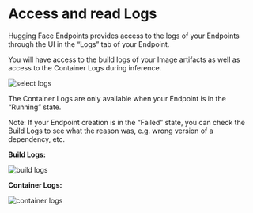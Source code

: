 # Access and read Logs

Hugging Face Endpoints provides access to the logs of your Endpoints through the UI in the “Logs” tab of your Endpoint. 

You will have access to the build logs of your Image artifacts as well as access to the Container Logs during inference.

<img src="https://github.com/huggingface/hf-endpoints-documentation/blob/main/assets/9_selection.png" alt="select logs" />

The Container Logs are only available when your Endpoint is in the “Running” state. 

Note: If your Endpoint creation is in the “Failed” state, you can check the Build Logs to see what the reason was, e.g. wrong version of a dependency, etc. 

**Build Logs:**

<img src="https://github.com/huggingface/hf-endpoints-documentation/blob/main/assets/9_build_logs.png" alt="build logs" />

**Container Logs:**

<img src="https://github.com/huggingface/hf-endpoints-documentation/blob/main/assets/9_logs.png" alt="container logs" />

